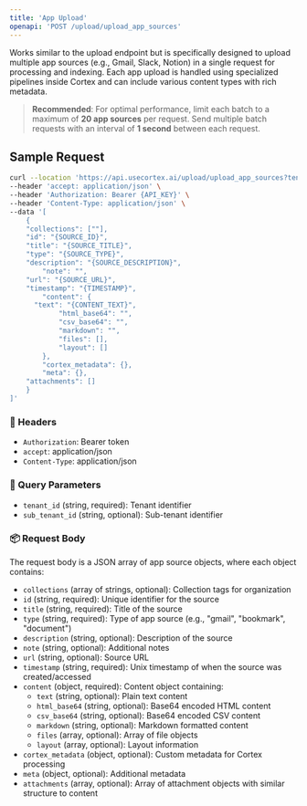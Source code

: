 ```yaml
---
title: 'App Upload'
openapi: 'POST /upload/upload_app_sources'
---
```


Works similar to the upload endpoint but is specifically designed to upload multiple app sources (e.g., Gmail, Slack, Notion) in a single request for processing and indexing. 
Each app upload is handled using specialized pipelines inside Cortex and can include various content types with rich metadata.

> **Recommended**: For optimal performance, limit each batch to a maximum of **20 app sources** per request. Send multiple batch requests with an interval of **1 second** between each request.

## Sample Request

```bash
curl --location 'https://api.usecortex.ai/upload/upload_app_sources?tenant_id={TENANT_ID}&sub_tenant_id={SUB_TENANT_ID}' \
--header 'accept: application/json' \
--header 'Authorization: Bearer {API_KEY}' \
--header 'Content-Type: application/json' \
--data '[
    {
    "collections": [""],
    "id": "{SOURCE_ID}",
    "title": "{SOURCE_TITLE}",
    "type": "{SOURCE_TYPE}",
    "description": "{SOURCE_DESCRIPTION}",
        "note": "",
    "url": "{SOURCE_URL}",
    "timestamp": "{TIMESTAMP}",
        "content": {
      "text": "{CONTENT_TEXT}",
            "html_base64": "",
            "csv_base64": "",
            "markdown": "",
            "files": [],
            "layout": []
        },
        "cortex_metadata": {},
        "meta": {},
    "attachments": []
    }
]'
```

### 🔐 Headers
- `Authorization`: Bearer token
- `accept`: application/json
- `Content-Type`: application/json

### 🧾 Query Parameters
- `tenant_id` (string, required): Tenant identifier
- `sub_tenant_id` (string, optional): Sub-tenant identifier

### 📦 Request Body
The request body is a JSON array of app source objects, where each object contains:

- `collections` (array of strings, optional): Collection tags for organization
- `id` (string, required): Unique identifier for the source
- `title` (string, required): Title of the source
- `type` (string, required): Type of app source (e.g., "gmail", "bookmark", "document")
- `description` (string, optional): Description of the source
- `note` (string, optional): Additional notes
- `url` (string, optional): Source URL
- `timestamp` (string, required): Unix timestamp of when the source was created/accessed
- `content` (object, required): Content object containing:
  - `text` (string, optional): Plain text content
  - `html_base64` (string, optional): Base64 encoded HTML content
  - `csv_base64` (string, optional): Base64 encoded CSV content
  - `markdown` (string, optional): Markdown formatted content
  - `files` (array, optional): Array of file objects
  - `layout` (array, optional): Layout information
- `cortex_metadata` (object, optional): Custom metadata for Cortex processing
- `meta` (object, optional): Additional metadata
- `attachments` (array, optional): Array of attachment objects with similar structure to content
